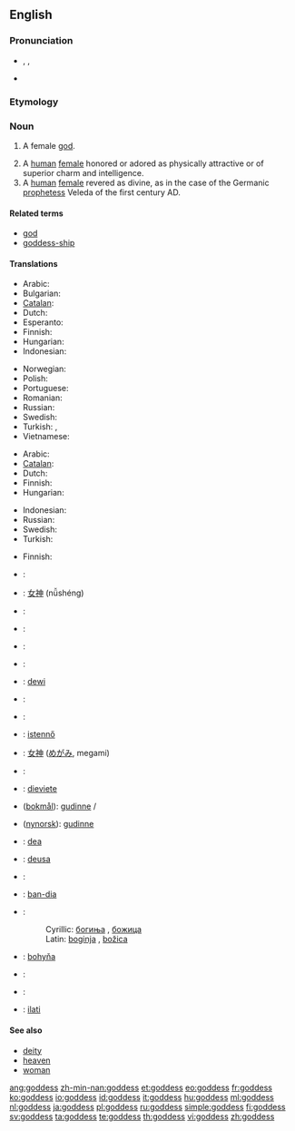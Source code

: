 {{also|Goddess}}
==English==

===Pronunciation===
* {{enPR|gŏd'ĕs}}, {{IPA|/ˈɡɒdɛs/}}, {{SAMPA|/"gQdes/}}
* {{hyphenation|god|dess}}

===Etymology===
{{suffix|god|ess}}

===Noun===
{{en-noun|es}}

# {{context|religion|God}} A female [[god]].
# A [[human]] [[female]] honored or adored as physically attractive or of superior charm and intelligence.
# A [[human]] [[female]] revered as divine, as in the case of the Germanic [[prophetess]] Veleda of the first century AD.

====Related terms====
* [[god]]
* [[goddess-ship]]

====Translations====
{{trans-top|female god}}
* Arabic: {{t-|ar|آلهات|f|alt=آلِهَات|tr=ālihāt}}
* Bulgarian: {{t|bg|богиня|f|tr=boghinya|sc=Cyrl}}
* [[Catalan]]: {{t-|ca|deessa}}
* Dutch: {{t+|nl|godin}}
* Esperanto: {{t+|eo|diino|xs=Esperanto}}
* Finnish: {{t+|fi|jumalatar}}
* Hungarian: {{t+|hu|istennő}}
* Indonesian: {{t|id|Dewi|xs=Indonesian}}
{{trans-mid}}
* Norwegian: {{t+|no|gudinne|m}}
* Polish: {{t+|pl|bogini|f}}
* Portuguese: {{t|pt|deusa|f}}
* Romanian: {{t+|ro|zeiţă|f}}
* Russian: {{t+|ru|богиня|f|tr=bogín'a}}
* Swedish: {{t+|sv|gudinna|c}}
* Turkish: {{t|tr|tanrıça|f}},  {{t|tr|ilahe|f}}
* Vietnamese: {{t|vi|nữ thần |xs=Vietnamese}}
{{trans-bottom}}

{{trans-top|extremely beautiful woman}}
* Arabic: {{t-|ar|آلهات|f|alt=آلِهَات|tr=ālihāt}}
* [[Catalan]]: {{t-|ca|deessa}}
* Dutch: {{t+|nl|schoonheid}}
* Finnish: {{t+|fi|jumalatar}}
* Hungarian: {{t+|hu|istennő}}
{{trans-mid}}
* Indonesian: {{t|id|Dewi|xs=Indonesian}}
* Russian: {{t+|ru|богиня|f|tr=bogín'a}}
* Swedish: {{t+|sv|gudinna|c}}
* Turkish: {{t|tr|tanrıça}}
{{trans-bottom}}

{{trans-top|divine woman}}
* Finnish: {{t+|fi|jumalatar}}
{{trans-mid}}
{{trans-bottom}}

{{checktrans-top}}
* {{ttbc|Bosnian}}: {{t-|bs|boginja|f}}
* {{ttbc|Chinese}}: [[女神]] (nǚshéng)
* {{ttbc|Croatian}}: {{t-|hr|boginja|f}}
* {{ttbc|Czech}}: {{t+|cs|bohyně|f}}
* {{ttbc|French}}: {{t+|fr|déesse|f}}
* {{ttbc|German}}: {{t+|de|Göttin|f}}
* {{ttbc|Indonesian}}: [[dewi]]
* {{ttbc|Italian}}: {{t+|it|dea|f}}
* {{ttbc|Icelandic}}: {{t+|is|gyðja|f}}
* {{ttbc|Hungarian}}: [[istennő]] {{f}}
* {{ttbc|Japanese}}: [[女神]] ([[めがみ]], megami)
* {{ttbc|Latin}}: {{t+|la|dea|f}}
* {{ttbc|Latvian}}: [[dieviete]] {{f}}
* {{ttbc|Norwegian}} ([[bokmål]]): [[gudinne]] {{m}}/{{f}}
* {{ttbc|Norwegian}} ([[nynorsk]]): [[gudinne]] {{f}}
{{trans-mid}}
* {{ttbc|Novial}}: [[dea]]
* {{ttbc|Portuguese}}: [[deusa]] {{f}}
* {{ttbc|Romanian}}: {{t+|ro|zeiţă|f}}
* {{ttbc|Scottish Gaelic}}: [[ban-dia]] {{f}}
* {{ttbc|Serbian}}:
*: Cyrillic: [[богиња#Serbian|богиња]] {{f}}, [[божица]] {{f}}
*: Latin: [[boginja#Serbian|boginja]] {{f}}, [[božica]] {{f}}
* {{ttbc|Slovak}}: [[bohyňa]] {{f}}
* {{ttbc|Slovene}}: {{t+|sl|boginja|f}}
* {{ttbc|Spanish}}: {{t-|es|diosa|f}}
* {{ttbc|Sumerian}}: [[ilati]]
{{trans-bottom}}

====See also====
* [[deity]]
* [[heaven]]
* [[woman]]

[[ang:goddess]]
[[zh-min-nan:goddess]]
[[et:goddess]]
[[eo:goddess]]
[[fr:goddess]]
[[ko:goddess]]
[[io:goddess]]
[[id:goddess]]
[[it:goddess]]
[[hu:goddess]]
[[ml:goddess]]
[[nl:goddess]]
[[ja:goddess]]
[[pl:goddess]]
[[ru:goddess]]
[[simple:goddess]]
[[fi:goddess]]
[[sv:goddess]]
[[ta:goddess]]
[[te:goddess]]
[[th:goddess]]
[[vi:goddess]]
[[zh:goddess]]